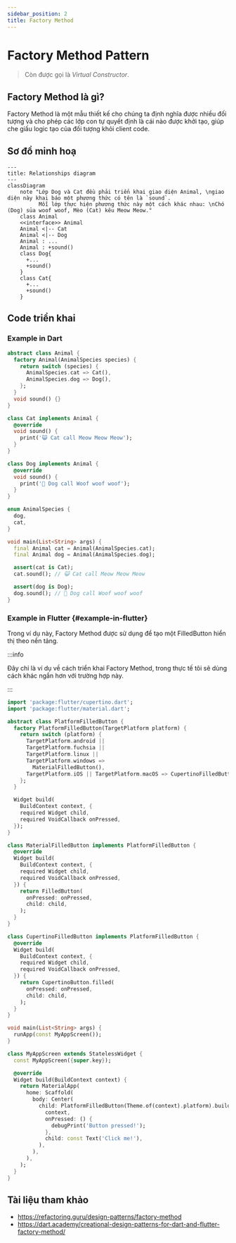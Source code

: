 ```yaml
---
sidebar_position: 2
title: Factory Method
---
```


# Factory Method Pattern

> Còn được gọi là *Virtual Constructor*.

## Factory Method là gì?

Factory Method là một mẫu thiết kế cho chúng ta định nghĩa được nhiều đối tượng và cho phép các lớp con tự quyết định 
là cái nào được khởi tạo, giúp che giấu logic tạo của đối tượng khỏi client code.

## Sơ đồ minh hoạ

```mermaid
---
title: Relationships diagram
---
classDiagram
    note "Lớp Dog và Cat đều phải triển khai giao diện Animal, \ngiao diện này khai báo một phương thức có tên là `sound`.
          Mỗi lớp thực hiện phương thức này một cách khác nhau: \nChó (Dog) sủa woof woof, Mèo (Cat) kêu Meow Meow."
    class Animal
    <<interface>> Animal
    Animal <|-- Cat
    Animal <|-- Dog
    Animal : ...
    Animal : +sound()
    class Dog{
      +...
      +sound()
    }
    class Cat{
      +...
      +sound()
    }
```

## Code triển khai

### Example in Dart

```dart title="Factory Method Pattern example in Dart"
abstract class Animal {
  factory Animal(AnimalSpecies species) {
    return switch (species) {
      AnimalSpecies.cat => Cat(),
      AnimalSpecies.dog => Dog(),
    };
  }
  void sound() {}
}

class Cat implements Animal {
  @override
  void sound() {
    print('😺 Cat call Meow Meow Meow');
  }
}

class Dog implements Animal {
  @override
  void sound() {
    print('🐶 Dog call Woof woof woof');
  }
}

enum AnimalSpecies {
  dog,
  cat,
}

void main(List<String> args) {
  final Animal cat = Animal(AnimalSpecies.cat);
  final Animal dog = Animal(AnimalSpecies.dog);

  assert(cat is Cat);
  cat.sound(); // 😺 Cat call Meow Meow Meow

  assert(dog is Dog);
  dog.sound(); // 🐶 Dog call Woof woof woof
}
```

### Example in Flutter \{#example-in-flutter}

Trong ví dụ này, Factory Method được sử dụng để tạo một FilledButton hiển thị theo nền tảng. 

:::info

Đây chỉ là ví dụ về cách triển khai Factory Method, trong thực tế tôi sẽ dùng cách khác ngắn hơn với trường hợp này.

:::

```dart title="Factory Method Pattern example in Flutter"
import 'package:flutter/cupertino.dart';
import 'package:flutter/material.dart';

abstract class PlatformFilledButton {
  factory PlatformFilledButton(TargetPlatform platform) {
    return switch (platform) {
      TargetPlatform.android ||
      TargetPlatform.fuchsia ||
      TargetPlatform.linux ||
      TargetPlatform.windows =>
        MaterialFilledButton(),
      TargetPlatform.iOS || TargetPlatform.macOS => CupertinoFilledButton(),
    };
  }

  Widget build(
    BuildContext context, {
    required Widget child,
    required VoidCallback onPressed,
  });
}

class MaterialFilledButton implements PlatformFilledButton {
  @override
  Widget build(
    BuildContext context, {
    required Widget child,
    required VoidCallback onPressed,
  }) {
    return FilledButton(
      onPressed: onPressed,
      child: child,
    );
  }
}

class CupertinoFilledButton implements PlatformFilledButton {
  @override
  Widget build(
    BuildContext context, {
    required Widget child,
    required VoidCallback onPressed,
  }) {
    return CupertinoButton.filled(
      onPressed: onPressed,
      child: child,
    );
  }
}

void main(List<String> args) {
  runApp(const MyAppScreen());
}

class MyAppScreen extends StatelessWidget {
  const MyAppScreen({super.key});

  @override
  Widget build(BuildContext context) {
    return MaterialApp(
      home: Scaffold(
        body: Center(
          child: PlatformFilledButton(Theme.of(context).platform).build(
            context,
            onPressed: () {
              debugPrint('Button pressed!');
            },
            child: const Text('Click me!'),
          ),
        ),
      ),
    );
  }
}
```

## Tài liệu tham khảo
- https://refactoring.guru/design-patterns/factory-method
- https://dart.academy/creational-design-patterns-for-dart-and-flutter-factory-method/